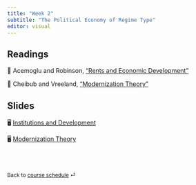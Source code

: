 ```yaml
---
title: "Week 2"
subtitle: "The Political Economy of Regime Type"
editor: visual
---
```


## Readings

📖 Acemoglu and Robinson, ["Rents and Economic
Development"](https://link-springer-com.proxygw.wrlc.org/article/10.1007/s11127-019-00645-z "Acemoglu and Robinson")

📖 Cheibub and Vreeland, ["Modernization
Theory"](https://blackboard.gwu.edu/webapps/blackboard/execute/content/file?cmd=view&mode=designer&content_id=_12520836_1&course_id=_374099_1 "Cheibub and Vreeland")

## Slides

🖥️ [Institutions and Development](/slides/lecture-2.1.html)

🖥️ [Modernization Theory](/slides/lecture-2.2.html)

<br><br>

::: {style="font-size: 0.875em;"}
Back to [course schedule](/ "Course schedule") ⏎
:::

